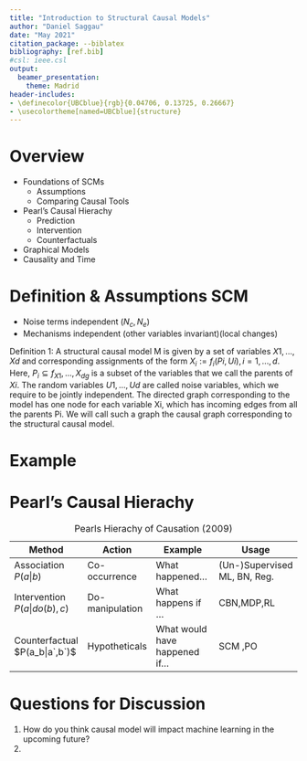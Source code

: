```yaml
---
title: "Introduction to Structural Causal Models"
author: "Daniel Saggau"
date: "May 2021"
citation_package: --biblatex
bibliography: [ref.bib]
#csl: ieee.csl
output: 
  beamer_presentation:
    theme: Madrid
header-includes:
- \definecolor{UBCblue}{rgb}{0.04706, 0.13725, 0.26667}
- \usecolortheme[named=UBCblue]{structure}
---
```


# Overview 

* Foundations of SCMs 
  * Assumptions 
  * Comparing Causal Tools 
* Pearl's Causal Hierachy 
  * Prediction 
  * Intervention 
  * Counterfactuals 
* Graphical Models 
* Causality and Time 

# Definition & Assumptions SCM 

- Noise terms independent $(N_c,N_e)$
- Mechanisms independent (other variables invariant)(local changes)

Definition 1: A structural causal model M is given by a set of variables $X1, ..., Xd$ and corresponding assignments of the form $X_i := f_i(Pi, Ui), i = 1, ..., d .$
Here, $P_i \subseteq f_{X1}, ..., X_{dg}$ is a subset of the variables that we call the parents of $Xi$. The random variables $U1, ..., Ud$ are called noise variables, which we require to be jointly independent.
The directed graph corresponding to the model has one node for each variable Xi, which has incoming edges from all the parents Pi. 
We will call such a graph the causal graph corresponding to the structural causal model.

# Example 
 
\begin{columns}
\begin{column}{0.48\textwidth}


```tikz
\usetikzlibrary{calc}
\usetikzlibrary{positioning}
\usetikzlibrary{arrows}
\usetikzlibrary{calc}
\usetikzlibrary{positioning}
\usetikzlibrary{arrows}
  \begin{tikzpicture}[
    sharp corners=2pt,
    inner sep=6pt,
    node distance=2cm,
    >=latex]
\tikzstyle{my node}=[draw, shape = circle, minimum height=1cm,minimum width=1cm]
\tikzstyle{latent}=[draw, shape = rectangle, minimum height=1cm,minimum width=1cm]
\node[my node, fill=gray!30] (A){A};
\node[latent,left of=A](UA){$U_A$};
\node[my node, fill=gray!30] at ($(A)!0.5!(A)-(0pt,1.5cm)$) (E) {E};
\node[my node,right = 1 cm of E, fill=gray!30](C){C};
\node[latent,left = 1cm of E](UE){$U_E$};
\node[latent,right = 1cm of A](UC){$U_C$};
\draw[->] (UA) -- (A);
\draw[->] (UE) -- (E);
\draw[->] (UC) -- (C);
\draw[->] (A) -- (C);
\draw[->] (A) -- (E);
\draw[->] (E) -- (C);
\end{tikzpicture}
```

\end{column}
\begin{column}{0.48\textwidth}
$\{U_A\}$ - Numeric Ability

$\{U_E\}$ - Literary Ability

$\{U_C\}$ - Quality of the Student 

$\{A\}$ - Math Test 

$\{E\}$ - English-Test

$\{C\}$ - GPA
\end{column}
\end{columns}

# Pearl's Causal Hierachy

\footnotesize
 |Method          | Action |  Example | Usage | 
|------------------|-------------|--------------------|-------------------|
| Association $P(a|b)$               | Co-occurrence             | What happened...               |(Un-)Supervised ML, BN, Reg.  
| Intervention $P(a|do(b),c)$       | Do-manipulation           | What happens if ...            |CBN,MDP,RL    
| Counterfactual $P(a_b|a`,b`)$     | Hypotheticals   | What would have happened if...           | SCM ,PO            

Table: Pearls Hierachy of Causation (2009)

\normalsize

# Questions for Discussion

1. How do you think causal model will impact machine learning in the upcoming future? 
2. 




